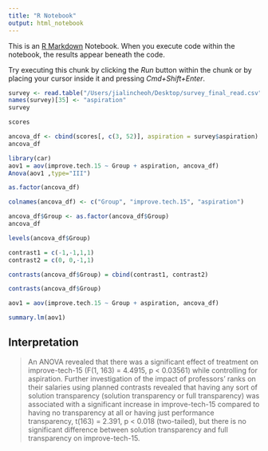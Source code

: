 ```yaml
---
title: "R Notebook"
output: html_notebook
---
```


This is an [R Markdown](http://rmarkdown.rstudio.com) Notebook. When you execute code within the notebook, the results appear beneath the code. 

Try executing this chunk by clicking the *Run* button within the chunk or by placing your cursor inside it and pressing *Cmd+Shift+Enter*. 

```r
survey <- read.table("/Users/jialincheoh/Desktop/survey_final_read.csv", header=TRUE, sep = ",", stringsAsFactors=T)
names(survey)[35] <- "aspiration"
survey
```


```r
scores
```


```r
ancova_df <- cbind(scores[, c(3, 52)], aspiration = survey$aspiration)
ancova_df
```
```r
library(car)
aov1 = aov(improve.tech.15 ~ Group + aspiration, ancova_df)
Anova(aov1 ,type="III")
```


```r
as.factor(ancova_df)
```

```r
colnames(ancova_df) <- c("Group", "improve.tech.15", "aspiration")

ancova_df$Group <- as.factor(ancova_df$Group)
ancova_df
```
 
```r
levels(ancova_df$Group)
```
 

```r
contrast1 = c(-1,-1,1,1)
contrast2 = c(0, 0,-1,1)
```

```r
contrasts(ancova_df$Group) = cbind(contrast1, contrast2)
```

```r
contrasts(ancova_df$Group)
```

```r
aov1 = aov(improve.tech.15 ~ Group + aspiration, ancova_df)
```

```r
summary.lm(aov1)
```
## Interpretation

> An ANOVA revealed that there was a significant effect of treatment on improve-tech-15 (F(1, 163) = 4.4915, p < 0.03561) while controlling for aspiration. Further investigation of the impact of professors’ ranks on their salaries using planned contrasts revealed that having any sort of solution transparency (solution transparency or full transparency) was associated with a significant increase in improve-tech-15 compared to having no transparency at all or having just performance transparency, t(163) = 2.391, p < 0.018 (two-tailed), but there is no significant difference between solution transparency and full transparency on improve-tech-15. 